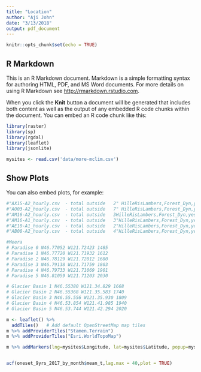 ```yaml
---
title: "Location"
author: "Aji John"
date: "3/13/2018"
output: pdf_document
---
```


```r
knitr::opts_chunk$set(echo = TRUE)
```

## R Markdown

This is an R Markdown document. Markdown is a simple formatting syntax for authoring HTML, PDF, and MS Word documents. For more details on using R Markdown see <http://rmarkdown.rstudio.com>.

When you click the **Knit** button a document will be generated that includes both content as well as the output of any embedded R code chunks within the document. You can embed an R code chunk like this:

```r
library(raster)
library(sp)
library(rgdal)
library(leaflet)
library(jsonlite)
```

```r
mysites <- read.csv('data/more-mclim.csv')
```
## Show Plots

You can also embed plots, for example:

```r

#"AX15-A2_hourly.csv  - total outside   2" HilleRisLambers,Forest_Dyn,yes,hobo_ibutton,AX15,A-2,A2,AX15-A2,-121.82457,46.75046
#"AO03-A2_hourly.csv  - total outside   7" HilleRisLambers,Forest_Dyn,yes,hobo_ibutton,AO03,A-2,A2,AO03-A2,-121.5487,46.82662
#"AM16-A2_hourly.csv  - total outside   3HilleRisLambers,Forest_Dyn,yes,hobo_ibutton,AM16,A-2,A2,AM16-A2,-121.75737,46.76826
#"AM16-A1_hourly.csv  - total outside   3"HilleRisLambers,Forest_Dyn,yes,hobo_ibutton,AM16,A-1,A1,AM16-A1,-121.75741,46.76852
#"AE10-A1_hourly.csv  - total outside   2"HilleRisLambers,Forest_Dyn,yes,hobo_ibutton,AE10,A-1,A1,AE10-A1,-121.74287,46.7685
#"AB08-A2_hourly.csv  - total outside   4"HilleRisLambers,Forest_Dyn,yes,hobo_ibutton,AB08,A-2,A2,AB08-A2,-121.53724,46.91998

#Meera
# Paradise 0 N46.77052 W121.72423 1485
# Paradise 1 N46.77720 W121.71932 1612
# Paradise 2 N46.78129 W121.72012 1680
# Paradise 3 N46.79138 W121.71759 1803
# Paradise 4 N46.79733 W121.71069 1901
# Paradise 5 N46.81059 W121.71203 2030

# Glacier Basin 1 N46.55380 W121.34.829 1668
# Glacier Basin 2 N46.55368 W121.35.583 1740
# Glacier Basin 3 N46.55.556 W121.35.930 1809
# Glacier Basin 4 N46.53.854 W121.41.985 1940
# Glacier Basin 5 N46.53.744 W121.42.294 2020

m <- leaflet() %>%
  addTiles()   # Add default OpenStreetMap map tiles
m %>% addProviderTiles("Stamen.Terrain")
m %>% addProviderTiles("Esri.WorldTopoMap")

m %>% addMarkers(lng=mysites$Longitude, lat=mysites$Latitude, popup=mysites$Plot)



```

```r
acf(oneset_9yrs_2017_by_month$mean_t,lag.max = 40,plot = TRUE)
```
